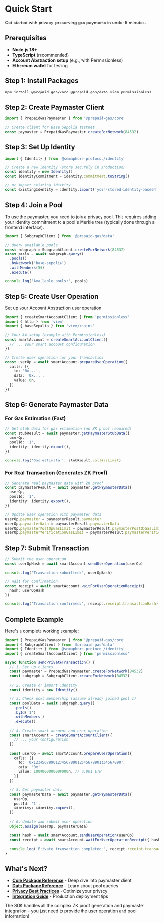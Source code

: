 # Quick Start

Get started with privacy-preserving gas payments in under 5 minutes.

## Prerequisites

- **Node.js 18+** 
- **TypeScript** (recommended)
- **Account Abstraction setup** (e.g., with Permissionless)
- **Ethereum wallet** for testing

## Step 1: Install Packages

```bash
npm install @prepaid-gas/core @prepaid-gas/data viem permissionless
```

## Step 2: Create Paymaster Client

```typescript
import { PrepaidGasPaymaster } from '@prepaid-gas/core'

// Create client for Base Sepolia testnet
const paymaster = PrepaidGasPaymaster.createForNetwork(84532)
```

## Step 3: Set Up Identity

```typescript
import { Identity } from '@semaphore-protocol/identity'

// Create a new identity (store securely in production)
const identity = new Identity()
const identityCommitment = identity.commitment.toString()

// Or import existing identity
const existingIdentity = Identity.import('your-stored-identity-base64')
```

## Step 4: Join a Pool

To use the paymaster, you need to join a privacy pool. This requires adding your identity commitment to a pool's Merkle tree (typically done through a frontend interface).

```typescript
import { SubgraphClient } from '@prepaid-gas/data'

// Query available pools
const subgraph = SubgraphClient.createForNetwork(84532)
const pools = await subgraph.query()
  .pools()
  .byNetwork('base-sepolia')
  .withMembers(50)
  .execute()

console.log('Available pools:', pools)
```

## Step 5: Create User Operation

Set up your Account Abstraction user operation:

```typescript
import { createSmartAccountClient } from 'permissionless'
import { http } from 'viem'
import { baseSepolia } from 'viem/chains'

// Your AA setup (example with Permissionless)
const smartAccount = createSmartAccountClient({
  // ... your smart account configuration
})

// Create user operation for your transaction
const userOp = await smartAccount.prepareUserOperation({
  calls: [{
    to: '0x...',
    data: '0x...',
    value: 0n,
  }]
})
```

## Step 6: Generate Paymaster Data

### For Gas Estimation (Fast)

```typescript
// Get stub data for gas estimation (no ZK proof required)
const stubResult = await paymaster.getPaymasterStubData({
  userOp,
  poolId: '1',
  identity: identity.export(),
})

console.log('Gas estimate:', stubResult.callGasLimit)
```

### For Real Transaction (Generates ZK Proof)

```typescript
// Generate real paymaster data with ZK proof
const paymasterResult = await paymaster.getPaymasterData({
  userOp,
  poolId: '1', 
  identity: identity.export(),
})

// Update user operation with paymaster data
userOp.paymaster = paymasterResult.paymaster
userOp.paymasterData = paymasterResult.paymasterData
userOp.paymasterPostOpGasLimit = paymasterResult.paymasterPostOpGasLimit
userOp.paymasterVerificationGasLimit = paymasterResult.paymasterVerificationGasLimit
```

## Step 7: Submit Transaction

```typescript
// Submit the user operation
const userOpHash = await smartAccount.sendUserOperation(userOp)

console.log('Transaction submitted:', userOpHash)

// Wait for confirmation
const receipt = await smartAccount.waitForUserOperationReceipt({
  hash: userOpHash
})

console.log('Transaction confirmed:', receipt.receipt.transactionHash)
```

## Complete Example

Here's a complete working example:

```typescript
import { PrepaidGasPaymaster } from '@prepaid-gas/core'
import { SubgraphClient } from '@prepaid-gas/data'
import { Identity } from '@semaphore-protocol/identity'
import { createSmartAccountClient } from 'permissionless'

async function sendPrivateTransaction() {
  // 1. Set up clients
  const paymaster = PrepaidGasPaymaster.createForNetwork(84532)
  const subgraph = SubgraphClient.createForNetwork(84532)
  
  // 2. Create or import identity
  const identity = new Identity()
  
  // 3. Check pool membership (assume already joined pool 1)
  const poolData = await subgraph.query()
    .pools()
    .byId('1') 
    .withMembers()
    .execute()
    
  // 4. Create smart account and user operation
  const smartAccount = createSmartAccountClient({
    // ... your configuration
  })
  
  const userOp = await smartAccount.prepareUserOperation({
    calls: [{
      to: '0x1234567890123456789012345678901234567890',
      data: '0x',
      value: 1000000000000000n, // 0.001 ETH
    }]
  })
  
  // 5. Get paymaster data
  const paymasterData = await paymaster.getPaymasterData({
    userOp,
    poolId: '1',
    identity: identity.export(),
  })
  
  // 6. Update and submit user operation
  Object.assign(userOp, paymasterData)
  
  const hash = await smartAccount.sendUserOperation(userOp)
  const receipt = await smartAccount.waitForUserOperationReceipt({ hash })
  
  console.log('Private transaction completed:', receipt.receipt.transactionHash)
}
```

## What's Next?

- **[Core Package Reference](/core/)** - Deep dive into paymaster client
- **[Data Package Reference](/data/)** - Learn about pool queries  
- **[Privacy Best Practices](/guides/privacy)** - Optimize your privacy
- **[Integration Guide](/guides/integration)** - Production deployment tips

The SDK handles all the complex ZK proof generation and paymaster integration - you just need to provide the user operation and pool information!